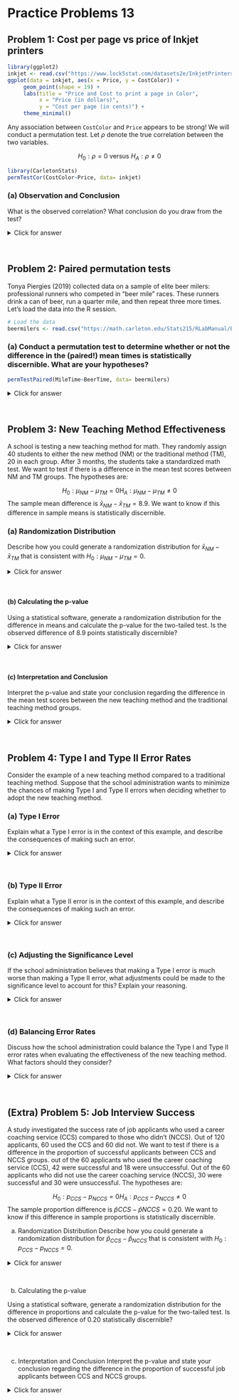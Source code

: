 # Practice Problems 13

## Problem 1: Cost per page vs price of Inkjet printers

```r
library(ggplot2)
inkjet <- read.csv("https://www.lock5stat.com/datasets2e/InkjetPrinters.csv") 
ggplot(data = inkjet, aes(x = Price, y = CostColor)) + 
     geom_point(shape = 19) +
     labs(title = "Price and Cost to print a page in Color",
          x = "Price (in dollars)",
          y = "Cost per page (in cents)") +
     theme_minimal()
```

Any association between `CostColor` and `Price` appears to be strong! We will conduct a permutation test. Let $\rho$ denote the true correlation between the two variables. 

$$H_0: \rho=0 \text { versus } H_A: \rho \neq 0$$



```r
library(CarletonStats)
permTestCor(CostColor~Price, data= inkjet)
```


### (a) Observation and Conclusion

What is the observed correlation? What conclusion do you draw from the test?

<details><summary><red>Click for answer</red></summary>
*Answer:* Since the p-value is less than the significance level, it means that the observed correlation of -0.6502 is highly unlikely to occur just by random chance under the null hypothesis. In this case, we would reject the null hypothesis and conclude that there is statistically discernible non-zero population correlation between the cost of color and price of inkjet printers.

</details><br>


## Problem 2: Paired permutation tests

Tonya Piergies (2019) collected data on a sample of elite beer milers: professional runners who competed in “beer mile” races. These runners drink a can of beer, run a quarter mile, and then repeat three more times.  Let's load the data into the R session.

```r
# Load the data
beermilers <- read.csv("https://math.carleton.edu/Stats215/RLabManual/BeerMilers.csv")
```

### (a) Conduct a permutation test to determine whether or not the difference in the (paired!) mean times is statistically discernible. What are your hypotheses?


```r
permTestPaired(MileTime~BeerTime, data= beermilers)
```


<details><summary><red>Click for answer</red></summary>
*Answer:*

Our hypotheses are:

1. Null Hypothesis $H_0$ : The paired mean differences between the two groups are 0 .
2. Alternative Hypothesis $H_a$ : The paired mean differences between the two groups are not 0 .

Given the very small p-value of 0.0001 (which is well below the common significance level of 0.05), we reject the null hypothesis. This suggests that there is a statistically discernible difference in the paired mean times of 'MileTime' and 'BeerTime'. Thus, the data provides strong evidence to conclude that the difference in the paired mean times for 'MileTime' and 'BeerTime 'is not due to random chance but is statistically discernible.

</details><br>


## Problem 3: New Teaching Method Effectiveness

A school is testing a new teaching method for math. They randomly assign 40 students to either the new method (NM) or the traditional method (TM), 20 in each group. After 3 months, the students take a standardized math test. We want to test if there is a difference in the mean test scores between NM and TM groups. The hypotheses are:


$$H_0: \mu_{N M}-\mu_{T M}=0 \mathrm{H}_A: \mu_{NM} - \mu_{TM} \neq 0$$
The sample mean difference is $\bar{x}_{NM} - \bar{x}_{TM} = 8.9$. We want to know if this difference in sample means is statistically discernible.

### (a) Randomization Distribution

Describe how you could generate a randomization distribution for $\bar{x}_{NM} - \bar{x}_{TM}$ that is consistent with $H_0: \mu_{NM} - \mu_{TM} = 0$.

<details><summary><red>Click for answer</red></summary>
*Answer:* To generate a randomization distribution for the sample proportion difference, we would randomly reassign the teaching method (new or traditional) to the classes. Under the null hypothesis, the proportion of students passing would be the same under either teaching method. For each reassignment, we would compute the sample proportion difference and plot it in the dotplot.

</details><br>

#### (b) Calculating the p-value

Using a statistical software, generate a randomization distribution for the difference in means and calculate the p-value for the two-tailed test. Is the observed difference of 8.9 points statistically discernible?

<details><summary><red>Click for answer</red></summary>
*Answer:* The p-value is the proportion of resamples that have a difference of 8.9 or above. Depending on the generated randomization distribution, the p-value is 0.0002. This means is interpreted in terms of how likely it is to observe a difference of 8.9 or greater under the null hypothesis, which is 0.02%.


```r
library(CarletonStats)
teaching <- read_csv("https://raw.githubusercontent.com/deepbas/statdatasets/main/teaching_method.csv")
permTest(Math_Test_Score~Group, data= teaching)
```

</details><br>

#### (c) Interpretation and Conclusion

Interpret the p-value and state your conclusion regarding the difference in the mean test scores between the new teaching method and the traditional teaching method groups.

<details><summary><red>Click for answer</red></summary>
*Answer:* Since the p-value is less than the chosen significance level (e.g., 0.05), the results are statistically discernible, and we would reject the null hypothesis in favor of the alternative. This would indicate that there is evidence suggesting the new teaching method is more effective than the traditional method. 


</details><br>


## Problem 4: Type I and Type II Error Rates

Consider the example of a new teaching method compared to a traditional teaching method. Suppose that the school administration wants to minimize the chances of making Type I and Type II errors when deciding whether to adopt the new teaching method.

### (a) Type I Error

Explain what a Type I error is in the context of this example, and describe the consequences of making such an error.

<details><summary><red>Click for answer</red></summary>
*Answer:* A Type I error occurs when we reject the null hypothesis when it's actually true. In this context, it means that we conclude the new teaching method is more effective than the traditional method when, in reality, there is no difference. The consequences of making a Type I error could include investing time and resources into a new teaching method that isn't actually more effective, leading to inefficient allocation of resources.

</details><br>

### (b) Type II Error

Explain what a Type II error is in the context of this example, and describe the consequences of making such an error.

<details><summary><red>Click for answer</red></summary>
*Answer:* A Type II error occurs when we fail to reject the null hypothesis when it's actually false. In this context, it means that we conclude that there is no difference between the new teaching method and the traditional method when, in reality, the new method is more effective. The consequences of making a Type II error could include missing out on the opportunity to improve students' learning outcomes by not adopting the more effective teaching method.

</details><br>

### (c) Adjusting the Significance Level

If the school administration believes that making a Type I error is much worse than making a Type II error, what adjustments could be made to the significance level to account for this? Explain your reasoning.

<details><summary><red>Click for answer</red></summary>
*Answer:* To decrease the chance of making a Type I error, the school administration could choose a smaller significance level, such as 0.01 instead of the typical 0.05. By using a smaller significance level, we require stronger evidence (smaller p-value) to reject the null hypothesis, thus reducing the probability of making a Type I error.

</details><br>

### (d) Balancing Error Rates

Discuss how the school administration could balance the Type I and Type II error rates when evaluating the effectiveness of the new teaching method. What factors should they consider?

<details><summary><red>Click for answer</red></summary>
*Answer:* Balancing the Type I and Type II error rates involves considering the consequences of each type of error and the desired level of confidence in the results. The administration should weigh the risks and benefits of adopting a new teaching method versus maintaining the traditional method. They should also consider factors such as the cost and feasibility of implementing the new method, as well as the potential impact on student learning outcomes. Ultimately, the administration should choose a significance level and sample size that balance the risks associated with Type I and Type II errors while taking into account practical constraints and priorities.

</details><br>

## (Extra) Problem 5: Job Interview Success

A study investigated the success rate of job applicants who used a career coaching service (CCS) compared to those who didn't (NCCS). Out of 120 applicants, 60 used the CCS and 60 did not. We want to test if there is a difference in the proportion of successful applicants between CCS and NCCS groups. out of the 60 applicants who used the career coaching service (CCS), 42 were successful and 18 were unsuccessful. Out of the 60 applicants who did not use the career coaching service (NCCS), 30 were successful and 30 were unsuccessful. The hypotheses are:

$$H_0: p_{C C S}-p_{N C C S}=0 H_A: p_{C C S}-p_{N C C S} \neq 0$$
The sample proportion difference is $\hat{p}{CCS} - \hat{p}{NCCS} = 0.20$. We want to know if this difference in sample proportions is statistically discernible.


(a) Randomization Distribution
Describe how you could generate a randomization distribution for $\hat{p}_{CCS} - \hat{p}_{NCCS}$ that is consistent with $H_0: p_{CCS} - p_{NCCS} = 0$.

<details><summary><red>Click for answer</red></summary>
*Answer:* To generate a randomization distribution for the sample proportion difference, we would randomly reassign the group (CCS or NCCS) to the job applicants. Under the null hypothesis, the proportion of successful applicants would be the same for both groups. For each reassignment, we would compute the sample proportion difference and plot it in the dotplot.

</details><br>

(b) Calculating the p-value

Using a statistical software, generate a randomization distribution for the difference in proportions and calculate the p-value for the two-tailed test. Is the observed difference of 0.20 statistically discernible?

<details><summary><red>Click for answer</red></summary>
*Answer:* Using *Statkey* to generate a randomization distribution for the difference in proportions and observing the p-value for the two-tailed test, we can compare the p-value to a chosen significance level (e.g., 0.05) to determine if the observed difference of 0.20 is statistically discernible. If the p-value is less than the significance level, the observed difference is statistically discernible; otherwise, it is not. The p-value based on this randomization distribution under null hypothesis is $2 \times 0.018 = 0.036$. So, the observed difference of 0.020 is statistically discernible.

<center>
<img src="data/teaching_methods.png" width="140%" height="120%"><br>
</center>

</details><br>

(c) Interpretation and Conclusion
Interpret the p-value and state your conclusion regarding the difference in the proportion of successful job applicants between CCS and NCCS groups.

<details><summary><red>Click for answer</red></summary>
*Answer:* Since the p-value is less than the significance level, it means that the observed difference of 0.20 would occur with low chance under the null hypothesis. In this case, we would reject the null hypothesis and conclude that there is a statistically discernible difference in the proportion of successful job applicants between CCS and NCCS groups. 

</details><br>




